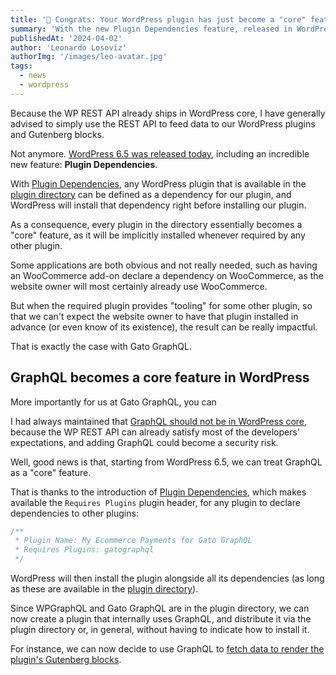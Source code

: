 ```yaml
---
title: '🎯 Congrats: Your WordPress plugin has just become a "core" feature'
summary: 'With the new Plugin Dependencies feature, released in WordPress 6.5, required plugins can be implicitly installed'
publishedAt: '2024-04-02'
author: 'Leonardo Losoviz'
authorImg: '/images/leo-avatar.jpg'
tags:
  - news
  - wordpress
---
```


Because the WP REST API already ships in WordPress core, I have generally advised to simply use the REST API to feed data to our WordPress plugins and Gutenberg blocks.

Not anymore. [WordPress 6.5 was released today](...), including an incredible new feature: **Plugin Dependencies**.

With [Plugin Dependencies](https://make.wordpress.org/core/2024/03/05/introducing-plugin-dependencies-in-wordpress-6-5/), any WordPress plugin that is available in the [plugin directory](https://wordpress.org/plugins/) can be defined as a dependency for our plugin, and WordPress will install that dependency right before installing our plugin.

As a consequence, every plugin in the directory essentially becomes a "core" feature, as it will be implicitly installed whenever required by any other plugin.

Some applications are both obvious and not really needed, such as having an WooCommerce add-on declare a dependency on WooCommerce, as the website owner will most certainly already use WooCommerce.

But when the required plugin provides "tooling" for some other plugin, so that we can't expect the website owner to have that plugin installed in advance (or even know of its existence), the result can be really impactful.

That is exactly the case with Gato GraphQL.

## GraphQL becomes a core feature in WordPress

More importantly for us at Gato GraphQL, you can 


I had always maintained that [GraphQL should not be in WordPress core](https://gatographql.com/blog/why-graphql-should-not-be-in-wordpress-core), because the WP REST API can already satisfy most of the developers' expectations, and adding GraphQL could become a security risk.

Well, good news is that, starting from WordPress 6.5, we can treat GraphQL as a "core" feature.

That is thanks to the introduction of [Plugin Dependencies](https://make.wordpress.org/core/2024/03/05/introducing-plugin-dependencies-in-wordpress-6-5/), which makes available the `Requires Plugins` plugin header, for any plugin to declare dependencies to other plugins:

```php
/**
 * Plugin Name: My Ecommerce Payments for Gato GraphQL
 * Requires Plugins: gatographql
 */
```

WordPress will then install the plugin alongside all its dependencies (as long as these are available in the [plugin directory](https://wordpress.org/plugins/)).

Since WPGraphQL and Gato GraphQL are in the plugin directory, we can now create a plugin that internally uses GraphQL, and distribute it via the plugin directory or, in general, without having to indicate how to install it.

For instance, we can now decide to use GraphQL to [fetch data to render the plugin's Gutenberg blocks](https://gatographql.com/guides/interact/working-with-gutenberg-blocks).